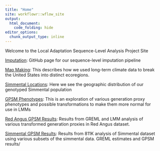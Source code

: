 ```yaml
---
title: "Home"
site: workflowr::wflow_site
output:
  html_document:
    code_folding: hide
editor_options:
  chunk_output_type: inline
---
```


Welcome to the Local Adaptation Sequence-Level Analysis Project Site

[Imputation](https://github.com/troyrowan/imputation-pipeline): GitHub page for our sequence-level imputation pipeline

[Map Making](map_making.html): This describes how we used long-term climate data to break the United States into distinct ecoregions.

[Simmental Locations](animal_locations.html): Here we see the geographic distribution of our genotyped Simmental population

[GPSM Phenotypes](phenotype_exploration.html): This is an exploration of various generation proxy phenotypes and possible transformations to make them more normal for use in LMMs

[Red Angus GPSM Results](RAN_GPSM.html): Results from GREML and LMM analysis of various transformed generation proxies in Red Angus dataset.

[Simmental GPSM Results](200907_SIM_GPSM.html): Results from 811K analysis of Simmental dataset using various subsets of the simmental data. GREML estimates and GPSM results/
